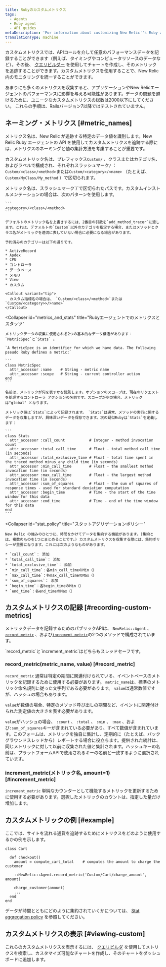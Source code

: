 ```yaml
---
title: Rubyのカスタムメトリクス
tags:
  - Agents
  - Ruby agent
  - API guides
metaDescription: 'For information about customizing New Relic''s Ruby agent API to collect additional metrics, start here.'
translationType: machine
---
```


カスタムメトリクスでは、APIコールを介して任意のパフォーマンスデータを記録することができます（例えば、タイミングやコンピュータリソースのデータなど）。その後、 [クエリビルダー](/docs/query-your-data/explore-query-data/query-builder/introduction-query-builder) を使用してチャートを作成し、そのメトリックを追跡することができます。カスタムメトリクスを使用することで、New Relic 内のモニタリングを統一することができます。

<Callout variant="caution">
  あまりにも多くのメトリクスを収集すると、アプリケーションやNew Relicエージェントのパフォーマンスに影響を与える可能性があります。データの問題を避けるために、ユニークなカスタムメトリクスの総数は2000以下にしてください。
</Callout>

<Callout variant="important">
  これらの手順は、Railsバージョン7以降ではテストされていません。
</Callout>

## ネーミング・メトリクス [#metric_names]

メトリクス名は、New Relic が追跡する特定のデータ値を識別します。New Relic Ruby エージェントの API を使用してカスタムメトリクスを追跡する際には、メトリクスのネーミングと値の集計方法を考慮することが重要です。

カスタムメトリック名は、プレフィックス`Custom/` 、クラスまたはカテゴリ名、およびラベルで構成され、それぞれスラッシュマーク`/` ： `Custom/<class>/<method>`または`Custom/<category>/<name>` （たとえば、 `Custom/MyClass/My_method` ）で区切られます。

<CollapserGroup>
  <Collapser
    id="metric_names"
    title="メトリック名とパス"
  >
    メトリック名は、スラッシュマーク`/`で区切られたパスです。カスタムインストルメンテーションの場合は、次のパターンを使用します。

    ```
    <category>/<class>/<method>
    ```

    デフォルトのメトリック名を上書きするには、2番目の引数を`add_method_tracer`に渡します。これは、デフォルトの`Custom`以外のカテゴリを指定する場合、またはメソッドとクラス名がメトリックを適切に表していない場合に必要になる場合があります。

    予約済みのカテゴリーは以下の通りです。

    * ActiveRecord
    * Apdex
    * CPU
    * コントローラ
    * データベース
    * メモリ
    * View
    * カスタム

    <Callout variant="tip">
      カスタム指標名の場合は、 `Custom/<class>/<method>`または `Custom/<category>>/>name>`
    </Callout>
  </Collapser>

  <Collapser
    id="metrics_and_stats"
    title="Rubyエージェントでのメトリクスとスタッツ"
  >
    メトリックデータの収集に使用される2つの基本的なデータ構造があります： `MetricSpec`と`Stats` 。

    `A MetricSpec is an identifier for which we have data. The following pseudo Ruby defines a metric:`

    ```
    class MetricSpec
      attr_accessor :name    # String - metric name
      attr_accessor :scope   # String - current controller action
    end
    ```

    名前は、メトリックが何を表すかを識別します。オプションのスコープは、現在のリクエストを処理するコントローラ アクションの名前です。スコープが空の場合、メトリックは"global" となります。

    メトリック値は`Stats`によって記録されます。 `Stats`は通常、メソッドの実行に関するデータを収集しますが、興味深いデータを保存できます。次の疑似Rubyは`Stats`を定義します：

    ```
    class Stats
      attr_accessor :call_count           # Integer - method invocation count
      attr_accessor :total_call_time      # Float - total method call time (in seconds)
      attr_accessor :total_exclusive_time # Float - total time spent in the traced method minus any child time (in seconds)
      attr_accessor :min_call_time        # Float - the smallest method invocation time (in seconds)
      attr_accessor :max_call_time        # Float - the largest method invocation time (in seconds)
      attr_accessor :sum_of_squares       # Float - the sum of squares of response times - used for standard deviation computation
      attr_accessor :begin_time           # Time - the start of the time window for this data
      attr_accessor :end_time             # Time - end of the time window for this data
    end
    ```
  </Collapser>

  <Collapser
    id="stat_policy"
    title="スタットアグリゲーションポリシー"
  >
    New Relic の強みのひとつに、時間をかけてデータを集約する機能があります。(集約とは、複数のものを1つにまとめることです。) カスタムメトリクスを収集する際には、集約ポリシーが重要になります。これには次のようなものがあります。

    * `call_count`： 添加
    * `total_call_time`： 添加
    * `total_exclusive_time`： 添加
    * `min_call_time`：各min_call_timeのMin（）
    * `max_call_time`：各max_call_timeのMax（）
    * `sum_of_squares`： 添加
    * `begin_time`：各begin_timeのMin（）
    * `end_time`：各end_timeのMax（）
  </Collapser>
</CollapserGroup>

## カスタムメトリクスの記録 [#recording-custom-metrics]

メトリックデータを記録するためのパブリックAPIは、 `NewRelic::Agent` 、 [`record_metric`](#record_metric) 、および[`increment_metric`](#increment_metric)の2つのメソッドで構成されています。

<Callout variant="tip">
  `record_metric`と`increment_metric`はどちらもスレッドセーフです。
</Callout>

### record_metric(metric_name, value) [#record_metric]

`record_metric` 通常は特定の期間に関連付けられている、イベントベースのメトリックを記録するために使用する必要があります。 `metric_name`は、標準のメトリック命名規則に従った文字列である必要があります。 `value`は通常数値ですが、ハッシュの場合もあります。

`value`が数値の場合、特定のメソッド呼び出しの期間など、イベントに関連付けられた測定値の大きさを表す必要があります。

`value`がハッシュの場合、 `:count` 、 `:total` 、 `:min` 、 `:max` 、および`:sum_of_squares`キーが含まれている必要があり、すべて数値が含まれています。このフォームは、メトリックを独自に集計し、定期的に（たとえば、バックグラウンドスレッドから）レポートする場合に役立ちます。提供された統計は、同じメトリックに対して以前に収集された値と集計されます。ハッシュキーの名前は、プラットフォームAPIで使用されるキーの名前と一致するように選択されています。

### increment_metric(メトリック名, amount=1) [#increment_metric]

`increment_metric` 単純なカウンターとして機能するメトリックを更新するために使用する必要があります。選択したメトリックのカウントは、指定した量だけ増加します。

## カスタムメトリックの例 [#example]

ここでは、サイトを流れる通貨を追跡するためにメトリクスをどのように使用するかの例を示します。

```
class Cart

  def checkout()
    amount = compute_cart_total    # computes the amount to charge the customer

    ::NewRelic::Agent.record_metric('Custom/Cart/charge_amount', amount)

    charge_customer(amount)
    ...
  end
end
```

データが時間とともにどのように集約されていくかについては、 [Stat aggregation policy](/docs/ruby/ruby-custom-metric-naming#stat_policy) を参照してください。

## カスタムメトリクスの表示 [#viewing-custom]

これらのカスタムメトリクスを表示するには、 [クエリビルダ](/docs/query-your-data/explore-query-data/query-builder/introduction-query-builder) を使用してメトリクスを検索し、カスタマイズ可能なチャートを作成し、そのチャートをダッシュボードに追加します。